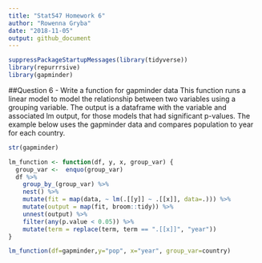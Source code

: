 ```yaml
---
title: "Stat547 Homework 6"
author: "Rowenna Gryba"
date: "2018-11-05"
output: github_document
---
```

  
```r
suppressPackageStartupMessages(library(tidyverse))
library(repurrrsive)
library(gapminder)
```

##Question 6 - Write a function for gapminder data
This function runs a linear model to model the relationship between two variables using a grouping variable. The output is a dataframe with the variable and associated lm output, for those models that had significant p-values.
The example below uses the gapminder data and compares population to year for each country.

```r
str(gapminder)

lm_function <- function(df, y, x, group_var) {
  group_var <-  enquo(group_var)
  df %>%
    group_by_(group_var) %>%
    nest() %>%
    mutate(fit = map(data, ~ lm(.[[y]] ~ .[[x]], data=.))) %>%
    mutate(output = map(fit, broom::tidy)) %>%
    unnest(output) %>%
    filter(any(p.value < 0.05)) %>%
    mutate(term = replace(term, term == ".[[x]]", "year"))
}

lm_function(df=gapminder,y="pop", x="year", group_var=country)
```